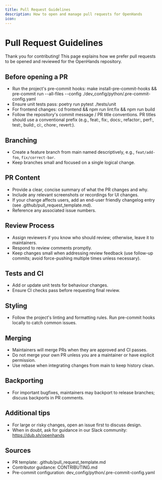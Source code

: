 ```yaml
---
title: Pull Request Guidelines
description: How to open and manage pull requests for OpenHands
icon:
---
```


# Pull Request Guidelines

Thank you for contributing! This page explains how we prefer pull requests to be opened and reviewed for the OpenHands repository.

## Before opening a PR

- Run the project's pre-commit hooks: make install-pre-commit-hooks && pre-commit run --all-files --config ./dev_config/python/.pre-commit-config.yaml
- Ensure unit tests pass: poetry run pytest ./tests/unit
- For frontend changes: cd frontend && npm run lint:fix && npm run build
- Follow the repository's commit message / PR title conventions. PR titles should use a conventional prefix (e.g., feat:, fix:, docs:, refactor:, perf:, test:, build:, ci:, chore:, revert:).

## Branching

- Create a feature branch from main named descriptively, e.g., `feat/add-foo`, `fix/correct-bar`.
- Keep branches small and focused on a single logical change.

## PR Content

- Provide a clear, concise summary of what the PR changes and why.
- Include any relevant screenshots or recordings for UI changes.
- If your change affects users, add an end-user friendly changelog entry (see .github/pull_request_template.md).
- Reference any associated issue numbers.

## Review Process

- Assign reviewers if you know who should review; otherwise, leave it to maintainers.
- Respond to review comments promptly.
- Keep changes small when addressing review feedback (use follow-up commits; avoid force-pushing multiple times unless necessary).

## Tests and CI

- Add or update unit tests for behaviour changes.
- Ensure CI checks pass before requesting final review.

## Styling

- Follow the project's linting and formatting rules. Run pre-commit hooks locally to catch common issues.

## Merging

- Maintainers will merge PRs when they are approved and CI passes.
- Do not merge your own PR unless you are a maintainer or have explicit permission.
- Use rebase when integrating changes from main to keep history clean.

## Backporting

- For important bugfixes, maintainers may backport to release branches; discuss backports in PR comments.

## Additional tips

- For large or risky changes, open an issue first to discuss design.
- When in doubt, ask for guidance in our Slack community: https://dub.sh/openhands

## Sources
- PR template: .github/pull_request_template.md
- Contributor guidance: CONTRIBUTING.md
- Pre-commit configuration: dev_config/python/.pre-commit-config.yaml
